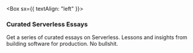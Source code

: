 
<Box sx={{ textAlign: "left" }}>

### Curated Serverless Essays

Get a series of curated essays on Serverless. Lessons and insights from building software for production. No bullshit.

</Box>
